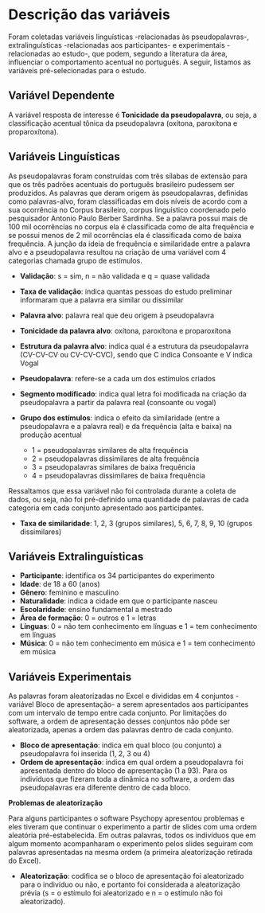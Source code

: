 # Descrição das variáveis {#descricao-variaveis}

Foram coletadas variáveis linguísticas -relacionadas às pseudopalavras-, 
extralinguísticas -relacionadas aos participantes- e experimentais -relacionadas 
ao estudo-, que podem, segundo a literatura da área, influenciar o comportamento
acentual no português. A seguir, listamos as variáveis pré-selecionadas para o estudo. 
  
  
## Variável Dependente

A variável resposta de interesse é __Tonicidade da pseudopalavra__, ou seja, a
classificação acentual tônica da pseudopalavra (oxítona, paroxítona e proparoxítona).
  
  
## Variáveis Linguísticas

As pseudopalavras foram construídas com três sílabas de extensão para 
que os três padrões acentuais do português brasileiro pudessem ser produzidos.
As palavras que deram origem às pseudopalavras, definidas como palavras-alvo,
foram classificadas em dois níveis de acordo com a sua ocorrência no Corpus
brasileiro, corpus linguístico coordenado pelo pesquisador Antonio Paulo Berber
Sardinha. Se a palavra possui mais de 100 mil ocorrências no corpus ela é
classificada como de alta frequência e se possui menos de 2 mil ocorrências ela é
classificada como de baixa frequência. A junção da ideia de frequência e similaridade
entre a palavra alvo e a pseudopalavra resultou na criação de uma variável com 4
categorias chamada grupo de estímulos.

- __Validação__: s = sim, n = não validada e q = quase validada
- __Taxa de validação__: indica quantas pessoas do estudo preliminar informaram que
a palavra era similar ou dissimilar
- __Palavra alvo__: palavra real que deu origem à pseudopalavra  
- __Tonicidade da palavra alvo__: oxítona, paroxítona e proparoxítona
- __Estrutura da palavra alvo__: indica qual é a estrutura da pseudopalavra (CV-CV-CV ou 
CV-CV-CVC), sendo que C indica Consoante e V indica Vogal
- __Pseudopalavra__: refere-se a cada um dos estímulos criados
- __Segmento modificado__: indica qual letra foi modificada na criação da pseudopalavra
a partir da palavra real (consoante ou vogal)  
- __Grupo dos estímulos__:  indica o efeito da similaridade (entre a pseudopalavra 
e a palavra real) e da frequência (alta e baixa) na produção acentual
     
  - 1 = pseudopalavras similares de alta frequência    
  - 2 = pseudopalavras dissimilares de alta frequência   
  - 3 = pseudopalavras similares de baixa frequência    
  - 4 = pseudopalavras dissimilares de baixa frequência   
  
Ressaltamos que essa variável não foi controlada durante a coleta
de dados, ou seja, não foi pré-definido uma quantidade de palavras de cada categoria
em cada conjunto apresentado aos participantes. 
    
- __Taxa de similaridade__: 1, 2, 3 (grupos similares), 5, 6, 7, 8, 9, 10 (grupos
dissimilares)


## Variáveis Extralinguísticas
  
- __Participante__: identifica os 34 participantes do experimento
- __Idade__: de 18 a 60 (anos)
- __Gênero__: feminino e masculino
- __Naturalidade__: indica a cidade em que o participante nasceu
- __Escolaridade__: ensino fundamental a mestrado
- __Área de formação__: 0 = outros e 1 = letras
- __Línguas__: 0 = não tem conhecimento em línguas e 1 = tem conhecimento em línguas
- __Música__: 0 = não tem conhecimento em música e 1 = tem conhecimento em música

## Variáveis Experimentais {#var-experimentais}

As palavras foram aleatorizadas no Excel e divididas em 4 conjuntos - variável Bloco
de apresentação- a serem apresentados aos participantes com um intervalo de tempo entre 
cada conjunto. Por limitações do software, a ordem de apresentação desses conjuntos 
não pôde ser aleatorizada, apenas a ordem das palavras dentro de cada conjunto.

- __Bloco de apresentação__: indica em qual bloco (ou conjunto) a pseudopalavra foi
inserida (1, 2, 3 ou 4)
- __Ordem de apresentação__: indica em qual ordem a pseudopalavra foi apresentada
dentro do bloco de apresentação (1 a 93). Para os indivíduos que fizeram toda a 
dinâmica no software, a ordem das pseudopalavras era diferente dentro de cada bloco.

__Problemas de aleatorização__

Para alguns participantes o software Psychopy apresentou problemas e
eles tiveram que continuar o experimento a partir de slides com uma ordem aleatória 
pré-estabelecida. Em outras palavras, todos os indivíduos que em algum momento
acompanharam o experimento pelos slides seguiram com palavras apresentadas na 
mesma ordem (a primeira aleatorização retirada do Excel).

- __Aleatorização__: codifica se o bloco de apresentação foi aleatorizado para o
indivíduo ou  não, e portanto foi considerada a aleatorização prévia (s = o estímulo
foi aleatorizado e n = o estímulo não foi aleatorizado). 




